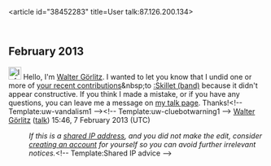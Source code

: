 <article id="38452283" title=User talk:87.126.200.134>
	<talkpage id="38452283" title="User talk:87.126.200.134">
== February 2013 ==
[[File:Information.svg|25px|alt=|link=]] Hello, I'm [[User:Walter Görlitz|Walter Görlitz]]. I wanted to let you know that I undid one or more of [[Special:Contributions/87.126.200.134|your recent contributions]]&amp;nbsp;to [[:Skillet (band)]] because it didn't appear constructive. If you think I made a mistake, or if you have any questions, you can leave me a message on [[User_talk:Walter Görlitz|my talk page]]. Thanks!&lt;!-- Template:uw-vandalism1 --&gt;&lt;!-- Template:uw-cluebotwarning1 --&gt;  [[User:Walter Görlitz|Walter Görlitz]] ([[User talk:Walter Görlitz|talk]]) 15:46, 7 February 2013 (UTC)
:''If this is a [[Network address translation|shared IP address]], and you did not make the edit, consider [[Wikipedia:Why create an account?|creating an account]] for yourself so you can avoid further irrelevant notices.''&lt;!-- Template:Shared IP advice --&gt;
	</talkpage>
</article>